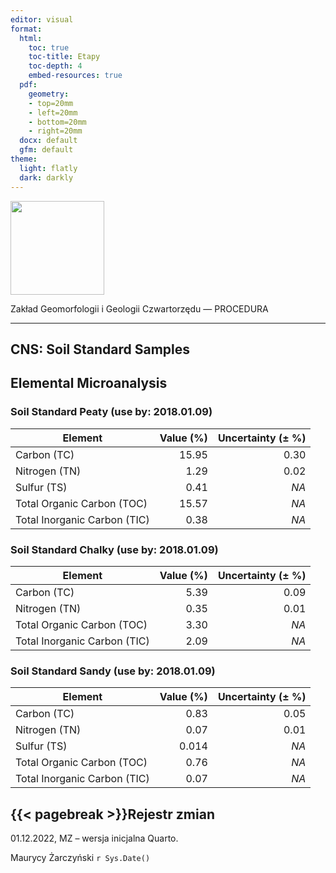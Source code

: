 ```yaml
---
editor: visual
format:
  html:
    toc: true
    toc-title: Etapy
    toc-depth: 4
    embed-resources: true
  pdf:
    geometry: 
    - top=20mm
    - left=20mm
    - bottom=20mm
    - right=20mm
  docx: default
  gfm: default
theme:
  light: flatly
  dark: darkly
---
```


[![](images/log-ug_pl.png){fig-alt="Logo: Uniwersytet Gdański" fig-align="left" width="150"}](https://geomorfologia.ug.edu.pl)

Zakład Geomorfologii i Geologii Czwartorzędu --- PROCEDURA

------------------------------------------------------------------------

## CNS: Soil Standard Samples

## Elemental Microanalysis

### Soil Standard Peaty (use by: 2018.01.09)

| Element                      | Value (%) | Uncertainty (± %) |
|------------------------------|----------:|------------------:|
| Carbon (TC)                  |     15.95 |              0.30 |
| Nitrogen (TN)                |      1.29 |              0.02 |
| Sulfur (TS)                  |      0.41 |              *NA* |
| Total Organic Carbon (TOC)   |     15.57 |              *NA* |
| Total Inorganic Carbon (TIC) |      0.38 |              *NA* |

### Soil Standard Chalky (use by: 2018.01.09)

| Element                      | Value (%) | Uncertainty (± %) |
|------------------------------|----------:|------------------:|
| Carbon (TC)                  |      5.39 |              0.09 |
| Nitrogen (TN)                |      0.35 |              0.01 |
| Total Organic Carbon (TOC)   |      3.30 |              *NA* |
| Total Inorganic Carbon (TIC) |      2.09 |              *NA* |

### Soil Standard Sandy (use by: 2018.01.09)

| Element                      | Value (%) | Uncertainty (± %) |
|------------------------------|----------:|------------------:|
| Carbon (TC)                  |      0.83 |              0.05 |
| Nitrogen (TN)                |      0.07 |              0.01 |
| Sulfur (TS)                  |     0.014 |              *NA* |
| Total Organic Carbon (TOC)   |      0.76 |              *NA* |
| Total Inorganic Carbon (TIC) |      0.07 |              *NA* |

## {{< pagebreak >}}Rejestr zmian

01.12.2022, MZ -- wersja inicjalna Quarto.

Maurycy Żarczyński `r Sys.Date()`
